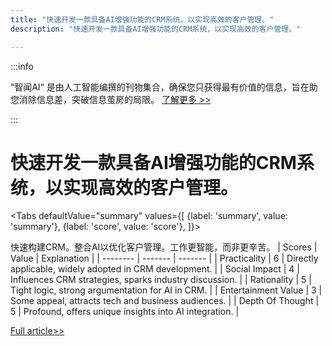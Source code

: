 ```yaml
---
title: "快速开发一款具备AI增强功能的CRM系统，以实现高效的客户管理。"
description: "快速开发一款具备AI增强功能的CRM系统，以实现高效的客户管理。"

---
```



:::info

“智闻AI“ 是由人工智能编撰的刊物集合，确保您只获得最有价值的信息，旨在助您消除信息差，突破信息茧房的局限。  [了解更多 >>](/)

:::

# 快速开发一款具备AI增强功能的CRM系统，以实现高效的客户管理。


<Tabs
	defaultValue="summary"
	values={[
	{label: 'summary', value: 'summary'},
	{label: 'score', value: 'score'},
]}>
<TabItem value="summary">


快速构建CRM。整合AI以优化客户管理。工作更智能，而非更辛苦。
</TabItem>
<TabItem value="score">
	| Scores     | Value   | Explanation |
	| -------- | ------- | ------- |
	| Practicality  | 6    | Directly applicable, widely adopted in CRM development.    |
	| Social Impact | 4     | Influences CRM strategies, sparks industry discussion.    |
	| Rationality    | 5    | Tight logic, strong argumentation for AI in CRM.    |
	| Entertainment Value    | 3    | Some appeal, attracts tech and business audiences.    |
	| Depth Of Thought    | 5    | Profound, offers unique insights into AI integration.    |
</TabItem>
</Tabs>

[Full article>>](https://www.producthunt.com/posts/bolten)
